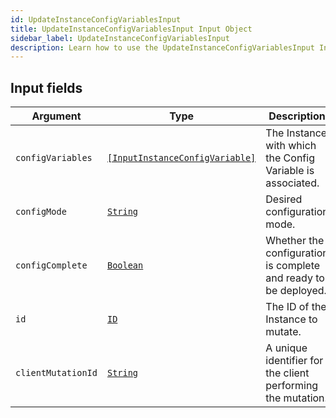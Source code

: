 ```yaml
---
id: UpdateInstanceConfigVariablesInput
title: UpdateInstanceConfigVariablesInput Input Object
sidebar_label: UpdateInstanceConfigVariablesInput
description: Learn how to use the UpdateInstanceConfigVariablesInput Input Object for Builder's API.
---
```


## Input fields

| Argument           | Type                                                                                       | Description                                                     |
| ------------------ | ------------------------------------------------------------------------------------------ | --------------------------------------------------------------- |
| `configVariables`  | [`[InputInstanceConfigVariable]`](/docs/composer/builder/api/schema/input_object/InputInstanceConfigVariable.mdx) | The Instance with which the Config Variable is associated.      |
| `configMode`       | [`String`](/docs/composer/builder/api/schema/scalar/String.mdx)                                                   | Desired configuration mode.                                     |
| `configComplete`   | [`Boolean`](/docs/composer/builder/api/schema/scalar/Boolean.mdx)                                                 | Whether the configuration is complete and ready to be deployed. |
| `id`               | [`ID`](/docs/composer/builder/api/schema/scalar/ID.mdx)                                                           | The ID of the Instance to mutate.                               |
| `clientMutationId` | [`String`](/docs/composer/builder/api/schema/scalar/String.mdx)                                                   | A unique identifier for the client performing the mutation.     |

